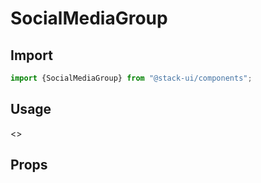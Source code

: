  

<Meta title="Components/SocialMediaGroup" component="SocialMediaGroup" />

<Story name="Import" />

# SocialMediaGroup

## Import

```jsx
import {SocialMediaGroup} from "@stack-ui/components";
```
## Usage

<Preview withToolbar>
    <Story name="Usage">
        <>
        <Row>
            <Col xl="4">
                <Box display='flex' justifyContent='space-evenly' >
                <SocialMediaGroup iconType="faceBook" url="https://www.facebook.com/"  isRound color="#2196f3" size="22px" />
                <SocialMediaGroup iconType="faceBook" url="https://www.facebook.com/" color="#2196f3" size="22px" />
                <SocialMediaGroup iconType="faceBook" url="https://www.facebook.com/"  isRound bgColor="#2196f3" size="22px" />
                </Box>
            </Col>
            <Col xl="4">
             <Box display='flex' justifyContent='space-evenly' >
            <SocialMediaGroup iconType="twitter" url="https://twitter.com/login?lang=en" isRound color="#55ACEE" size="22px" />
            <SocialMediaGroup iconType="twitter" url="https://www.facebook.com/" color="#55ACEE" size="22px" />
            <SocialMediaGroup iconType="whatsApp" url="https://www.whatsapp.com/?lang=en" isRound color="#69b73a" size="22px" />
            <SocialMediaGroup iconType="share" url="" isRound color="#673AB7" size="22px" />
            </Box>
            </Col>
             <Col xl="4">
              <Box display='flex' justifyContent='space-evenly' >
            <SocialMediaGroup iconType="linkedIn" url="https://www.facebook.com/"  color="#007bb5" size="22px" />
            <SocialMediaGroup iconType="youTube" url="https://www.facebook.com/"  color="#2196f3" size="22px" />
            <SocialMediaGroup iconType="instaGram" url="https://www.facebook.com/" isRound color="#2196f3" size="22px" />
            <SocialMediaGroup iconType="gooGle" url="https://www.facebook.com/" isRound color="#dd4b39" size="22px" />
            <SocialMediaGroup iconType="pInterest" url="https://www.facebook.com/"  size="22px" />
             </Box>
            </Col>
            </Row>
            <Row>
            <Col xl="12">
             <Box display='flex' justifyContent='space-evenly' >
            <SocialMediaGroup faceBook url="https://www.facebook.com/"  color="#2196f3" size="22px" />
            <SocialMediaGroup twitter url="https://www.facebook.com/" color="#55ACEE" size="22px" />
            <SocialMediaGroup faceBook url="https://www.facebook.com/" bgColor="#3B5998" isRound size="22px" />
            </Box>
            </Col>
            </Row>
        </>
    </Story>
</Preview>

<Story name="Props" />

## Props

<Props of={SocialMediaTypes} />